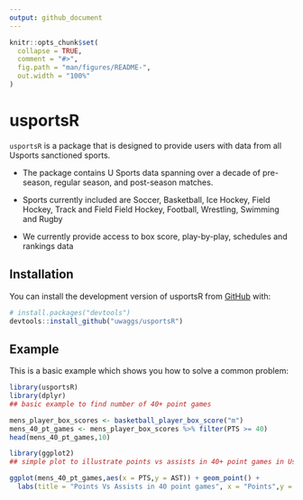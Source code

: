 ```yaml
---
output: github_document
---
```


<!-- README.md is generated from README.Rmd. Please edit that file -->

```r
knitr::opts_chunk$set(
  collapse = TRUE,
  comment = "#>",
  fig.path = "man/figures/README-",
  out.width = "100%"
)
```

# usportsR

<!-- badges: start -->
<!-- badges: end -->

`usportsR` is a package that is designed to provide users with data from all Usports
sanctioned sports.

- The package contains U Sports data spanning over a decade of pre-season, regular season, and post-season matches.

- Sports currently included are Soccer, Basketball, Ice Hockey, Field Hockey, Track and Field
Field Hockey, Football, Wrestling, Swimming and Rugby

- We currently provide access to box score, play-by-play, schedules and rankings data 

## Installation

You can install the development version of usportsR from [GitHub](https://github.com/) with:

``` r
# install.packages("devtools")
devtools::install_github("uwaggs/usportsR")
```

## Example

This is a basic example which shows you how to solve a common problem:

```r
library(usportsR)
library(dplyr)
## basic example to find number of 40+ point games

mens_player_box_scores <- basketball_player_box_score("m")
mens_40_pt_games <- mens_player_box_scores %>% filter(PTS >= 40)
head(mens_40_pt_games,10)
```

```r
library(ggplot2)
## simple plot to illustrate points vs assists in 40+ point games in Usport basketball games

ggplot(mens_40_pt_games,aes(x = PTS,y = AST)) + geom_point() +
  labs(title = "Points Vs Assists in 40 point games", x = "Points",y = "Assists")

```


